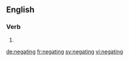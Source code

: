==English==

===Verb===
{{head|en}}

# {{present participle of|negate|lang=en}}

[[de:negating]]
[[fr:negating]]
[[sv:negating]]
[[vi:negating]]